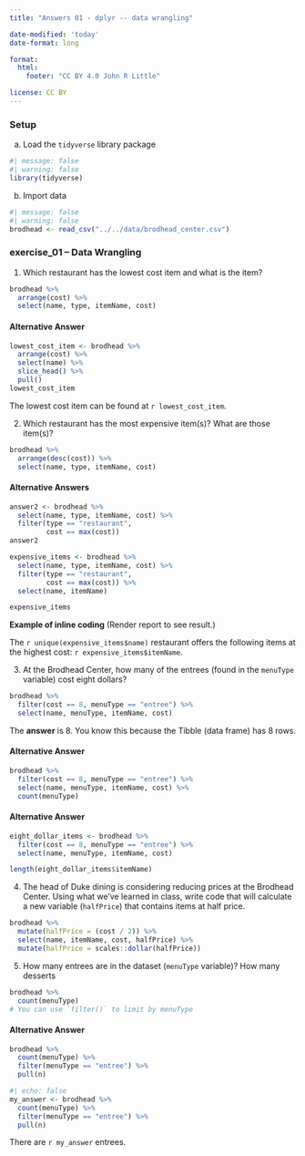 ```yaml
---
title: "Answers 01 - dplyr -- data wrangling"

date-modified: 'today'
date-format: long

format: 
  html:
    footer: "CC BY 4.0 John R Little"

license: CC BY
---
```


### Setup

a.  Load the `tidyverse` library package

```r
#| message: false
#| warning: false
library(tidyverse)
```

b.  Import data

```r
#| message: false
#| warning: false
brodhead <- read_csv("../../data/brodhead_center.csv")
```

### exercise_01 -- Data Wrangling

1.  Which restaurant has the lowest cost item and what is the item?

```r
brodhead %>% 
  arrange(cost) %>% 
  select(name, type, itemName, cost)
```

#### Alternative Answer

```r
lowest_cost_item <- brodhead %>% 
  arrange(cost) %>% 
  select(name) %>% 
  slice_head() %>% 
  pull()
lowest_cost_item  
```

The lowest cost item can be found at `r lowest_cost_item`.

2.  Which restaurant has the most expensive item(s)? What are those item(s)?

```r
brodhead %>% 
  arrange(desc(cost)) %>% 
  select(name, type, itemName, cost)
```

#### Alternative Answers

```r
answer2 <- brodhead %>% 
  select(name, type, itemName, cost) %>% 
  filter(type == "restaurant",
         cost == max(cost)) 
answer2
```

```r
expensive_items <- brodhead %>% 
  select(name, type, itemName, cost) %>% 
  filter(type == "restaurant",
         cost == max(cost)) %>% 
  select(name, itemName) 

expensive_items
```

**Example of inline coding** (Render report to see result.)

The `r unique(expensive_items$name)` restaurant offers the following items at the highest cost: `r expensive_items$itemName`.

3.  At the Brodhead Center, how many of the entrees (found in the `menuType` variable) cost eight dollars?

```r
brodhead %>% 
  filter(cost == 8, menuType == "entree") %>% 
  select(name, menuType, itemName, cost)
```

The **answer** is 8. You know this because the Tibble (data frame) has 8 rows.

#### Alternative Answer

```r
brodhead %>% 
  filter(cost == 8, menuType == "entree") %>% 
  select(name, menuType, itemName, cost) %>% 
  count(menuType)
```

#### Alternative Answer

```r
eight_dollar_items <- brodhead %>% 
  filter(cost == 8, menuType == "entree") %>% 
  select(name, menuType, itemName, cost) 

length(eight_dollar_items$itemName)
```

4.  The head of Duke dining is considering reducing prices at the Brodhead Center. Using what we've learned in class, write code that will calculate a new variable (`halfPrice`) that contains items at half price.

```r
brodhead %>% 
  mutate(halfPrice = (cost / 2)) %>% 
  select(name, itemName, cost, halfPrice) %>% 
  mutate(halfPrice = scales::dollar(halfPrice))
```

5.  How many entrees are in the dataset (`menuType` variable)? How many desserts

```r
brodhead %>% 
  count(menuType)
# You can use `filter()` to limit by menuType
```

#### Alternative Answer

```r
brodhead %>% 
  count(menuType) %>% 
  filter(menuType == "entree") %>% 
  pull(n)
```

```r
#| echo: false
my_answer <- brodhead %>% 
  count(menuType) %>% 
  filter(menuType == "entree") %>% 
  pull(n)
```

There are `r my_answer` entrees.
